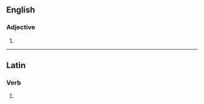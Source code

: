 ==English==

===Adjective===
{{head|en|comparative adjective}}

# {{en-comparative of|adverse}}

----

==Latin==

===Verb===
{{la-verb-form|adverser}}

# {{inflection of|adversor||1|s|pres|actv|subj|lang=la}}